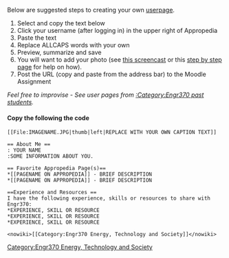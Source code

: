 Below are suggested steps to creating your own [[Special:MyPage|userpage]].

#Select and copy the text below
#Click your username (after logging in) in the upper right of Appropedia
#Paste the text 
#Replace ALLCAPS words with your own
#Preview, summarize and save
#You will want to add your photo (see [[media:AddanImageTutorialR.swf|this screencast]] or this [[Help:Add_image_tutorial|step by step page]] for help on how).
#Post the URL (copy and paste from the address bar) to the Moodle Assignment

''Feel free to improvise - See user pages from [[:Category:Engr370 past students]].'' 

====Copy the following the code====
<pre>
[[File:IMAGENAME.JPG|thumb|left|REPLACE WITH YOUR OWN CAPTION TEXT]]

== About Me ==
: YOUR NAME
:SOME INFORMATION ABOUT YOU.

== Favorite Appropedia Page(s)==
*[[PAGENAME ON APPROPEDIA]] - BRIEF DESCRIPTION
*[[PAGENAME ON APPROPEDIA]] - BRIEF DESCRIPTION

==Experience and Resources ==
I have the following experience, skills or resources to share with Engr370:
*EXPERIENCE, SKILL OR RESOURCE
*EXPERIENCE, SKILL OR RESOURCE
*EXPERIENCE, SKILL OR RESOURCE
 
<nowiki>[[Category:Engr370 Energy, Technology and Society]]</nowiki>
</pre>

[[Category:Engr370 Energy, Technology and Society]]